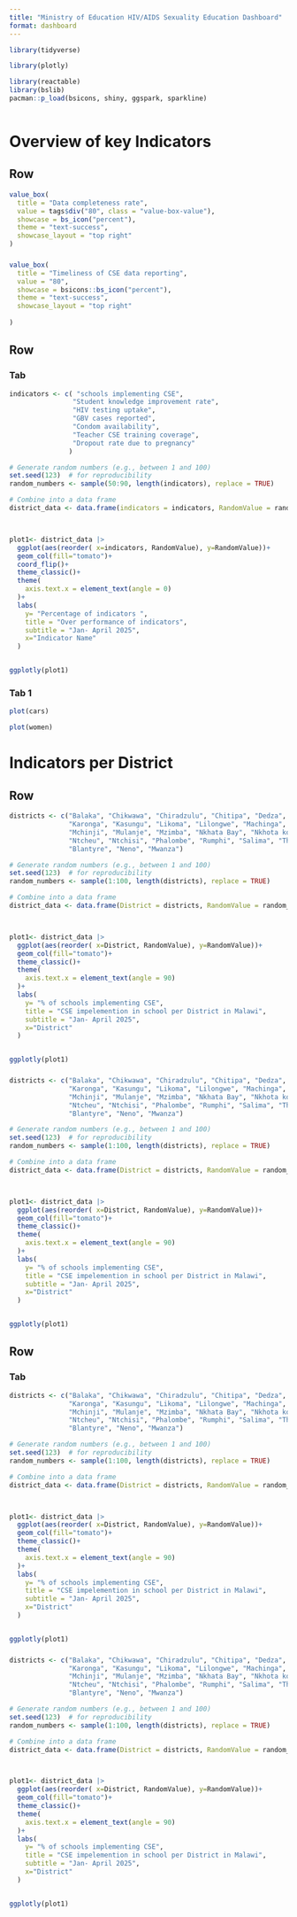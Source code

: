 ```yaml
---
title: "Ministry of Education HIV/AIDS Sexuality Education Dashboard"
format: dashboard
---
```




```r


library(tidyverse)

library(plotly)

library(reactable)
library(bslib)
pacman::p_load(bsicons, shiny, ggspark, sparkline)



```


# Overview of key Indicators

## Row{height=25%}



```r



value_box(
  title = "Data completeness rate",
  value = tags$div("80", class = "value-box-value"),
  showcase = bs_icon("percent"),
  theme = "text-success", 
  showcase_layout = "top right"
)

```



### 

```r
value_box(
  title = "Timeliness of CSE data reporting",
  value = "80",
  showcase = bsicons::bs_icon("percent"), 
  theme = "text-success", 
  showcase_layout = "top right"
  
)


```




## Row 

### Tab {width=60%}

```r

indicators <- c( "schools implementing CSE",
                "Student knowledge improvement rate",
                "HIV testing uptake",
                "GBV cases reported",
                "Condom availability",
                "Teacher CSE training coverage",
                "Dropout rate due to pregnancy"
               )

# Generate random numbers (e.g., between 1 and 100)
set.seed(123)  # for reproducibility
random_numbers <- sample(50:90, length(indicators), replace = TRUE)

# Combine into a data frame
district_data <- data.frame(indicators = indicators, RandomValue = random_numbers)



plot1<- district_data |> 
  ggplot(aes(reorder( x=indicators, RandomValue), y=RandomValue))+
  geom_col(fill="tomato")+
  coord_flip()+
  theme_classic()+
  theme(
    axis.text.x = element_text(angle = 0)
  )+
  labs(
    y= "Percentage of indicators ", 
    title = "Over performance of indicators", 
    subtitle = "Jan- April 2025", 
    x="Indicator Name"
  )


ggplotly(plot1)

```


### Tab 1 {.tabset}

```r

plot(cars)

```



```r

plot(women)

```


# Indicators per District

## Row{height=50%}



```r
districts <- c("Balaka", "Chikwawa", "Chiradzulu", "Chitipa", "Dedza", "Dowa",
               "Karonga", "Kasungu", "Likoma", "Lilongwe", "Machinga", "Mangochi",
               "Mchinji", "Mulanje", "Mzimba", "Nkhata Bay", "Nkhota kota", "Nsanje",
               "Ntcheu", "Ntchisi", "Phalombe", "Rumphi", "Salima", "Thyolo", "Zomba",
               "Blantyre", "Neno", "Mwanza")

# Generate random numbers (e.g., between 1 and 100)
set.seed(123)  # for reproducibility
random_numbers <- sample(1:100, length(districts), replace = TRUE)

# Combine into a data frame
district_data <- data.frame(District = districts, RandomValue = random_numbers)



plot1<- district_data |> 
  ggplot(aes(reorder( x=District, RandomValue), y=RandomValue))+
  geom_col(fill="tomato")+
  theme_classic()+
  theme(
    axis.text.x = element_text(angle = 90)
  )+
  labs(
    y= "% of schools implementing CSE", 
    title = "CSE impelemention in school per District in Malawi", 
    subtitle = "Jan- April 2025", 
    x="District"
  )


ggplotly(plot1)


```



### 

```r
districts <- c("Balaka", "Chikwawa", "Chiradzulu", "Chitipa", "Dedza", "Dowa",
               "Karonga", "Kasungu", "Likoma", "Lilongwe", "Machinga", "Mangochi",
               "Mchinji", "Mulanje", "Mzimba", "Nkhata Bay", "Nkhota kota", "Nsanje",
               "Ntcheu", "Ntchisi", "Phalombe", "Rumphi", "Salima", "Thyolo", "Zomba",
               "Blantyre", "Neno", "Mwanza")

# Generate random numbers (e.g., between 1 and 100)
set.seed(123)  # for reproducibility
random_numbers <- sample(1:100, length(districts), replace = TRUE)

# Combine into a data frame
district_data <- data.frame(District = districts, RandomValue = random_numbers)



plot1<- district_data |> 
  ggplot(aes(reorder( x=District, RandomValue), y=RandomValue))+
  geom_col(fill="tomato")+
  theme_classic()+
  theme(
    axis.text.x = element_text(angle = 90)
  )+
  labs(
    y= "% of schools implementing CSE", 
    title = "CSE impelemention in school per District in Malawi", 
    subtitle = "Jan- April 2025", 
    x="District"
  )


ggplotly(plot1)


```




## Row 

### Tab {width=50%}

```r

districts <- c("Balaka", "Chikwawa", "Chiradzulu", "Chitipa", "Dedza", "Dowa",
               "Karonga", "Kasungu", "Likoma", "Lilongwe", "Machinga", "Mangochi",
               "Mchinji", "Mulanje", "Mzimba", "Nkhata Bay", "Nkhota kota", "Nsanje",
               "Ntcheu", "Ntchisi", "Phalombe", "Rumphi", "Salima", "Thyolo", "Zomba",
               "Blantyre", "Neno", "Mwanza")

# Generate random numbers (e.g., between 1 and 100)
set.seed(123)  # for reproducibility
random_numbers <- sample(1:100, length(districts), replace = TRUE)

# Combine into a data frame
district_data <- data.frame(District = districts, RandomValue = random_numbers)



plot1<- district_data |> 
  ggplot(aes(reorder( x=District, RandomValue), y=RandomValue))+
  geom_col(fill="tomato")+
  theme_classic()+
  theme(
    axis.text.x = element_text(angle = 90)
  )+
  labs(
    y= "% of schools implementing CSE", 
    title = "CSE impelemention in school per District in Malawi", 
    subtitle = "Jan- April 2025", 
    x="District"
  )


ggplotly(plot1)

```


### 

```r

districts <- c("Balaka", "Chikwawa", "Chiradzulu", "Chitipa", "Dedza", "Dowa",
               "Karonga", "Kasungu", "Likoma", "Lilongwe", "Machinga", "Mangochi",
               "Mchinji", "Mulanje", "Mzimba", "Nkhata Bay", "Nkhota kota", "Nsanje",
               "Ntcheu", "Ntchisi", "Phalombe", "Rumphi", "Salima", "Thyolo", "Zomba",
               "Blantyre", "Neno", "Mwanza")

# Generate random numbers (e.g., between 1 and 100)
set.seed(123)  # for reproducibility
random_numbers <- sample(1:100, length(districts), replace = TRUE)

# Combine into a data frame
district_data <- data.frame(District = districts, RandomValue = random_numbers)



plot1<- district_data |> 
  ggplot(aes(reorder( x=District, RandomValue), y=RandomValue))+
  geom_col(fill="tomato")+
  theme_classic()+
  theme(
    axis.text.x = element_text(angle = 90)
  )+
  labs(
    y= "% of schools implementing CSE", 
    title = "CSE impelemention in school per District in Malawi", 
    subtitle = "Jan- April 2025", 
    x="District"
  )


ggplotly(plot1)

```


